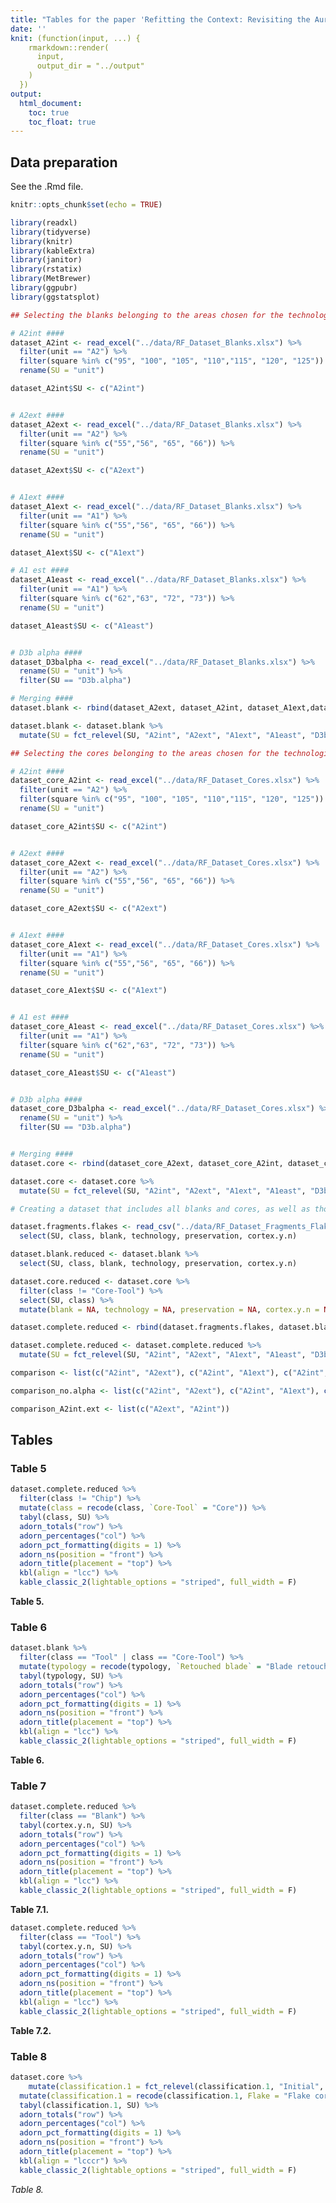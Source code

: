 ```yaml
---
title: "Tables for the paper 'Refitting the Context: Revisiting the Aurignacian sequence at Fumane Cave through blade fragment connections, spatial taphonomy, and lithic technology'"
date: ''
knit: (function(input, ...) {
    rmarkdown::render(
      input,
      output_dir = "../output"
    )
  })
output: 
  html_document:
    toc: true
    toc_float: true
---
```


## Data preparation
See the .Rmd file.
```r
knitr::opts_chunk$set(echo = TRUE)
```

```r
library(readxl)
library(tidyverse)
library(knitr)
library(kableExtra)
library(janitor)
library(rstatix)
library(MetBrewer)
library(ggpubr)
library(ggstatsplot)
```

```r
## Selecting the blanks belonging to the areas chosen for the technological studies

# A2int ####
dataset_A2int <- read_excel("../data/RF_Dataset_Blanks.xlsx") %>%
  filter(unit == "A2") %>%
  filter(square %in% c("95", "100", "105", "110","115", "120", "125")) %>%
  rename(SU = "unit")

dataset_A2int$SU <- c("A2int")


# A2ext ####
dataset_A2ext <- read_excel("../data/RF_Dataset_Blanks.xlsx") %>%
  filter(unit == "A2") %>%
  filter(square %in% c("55","56", "65", "66")) %>%
  rename(SU = "unit")

dataset_A2ext$SU <- c("A2ext")


# A1ext ####
dataset_A1ext <- read_excel("../data/RF_Dataset_Blanks.xlsx") %>%
  filter(unit == "A1") %>%
  filter(square %in% c("55","56", "65", "66")) %>%
  rename(SU = "unit")

dataset_A1ext$SU <- c("A1ext")

# A1 est ####
dataset_A1east <- read_excel("../data/RF_Dataset_Blanks.xlsx") %>%
  filter(unit == "A1") %>%
  filter(square %in% c("62","63", "72", "73")) %>%
  rename(SU = "unit")

dataset_A1east$SU <- c("A1east")


# D3b alpha ####
dataset_D3balpha <- read_excel("../data/RF_Dataset_Blanks.xlsx") %>%
  rename(SU = "unit") %>%
  filter(SU == "D3b.alpha")

# Merging ####
dataset.blank <- rbind(dataset_A2ext, dataset_A2int, dataset_A1ext,dataset_A1east, dataset_D3balpha)

dataset.blank <- dataset.blank %>%
  mutate(SU = fct_relevel(SU, "A2int", "A2ext", "A1ext", "A1east", "D3b.alpha"))
```

```r
## Selecting the cores belonging to the areas chosen for the technological studies

# A2int ####
dataset_core_A2int <- read_excel("../data/RF_Dataset_Cores.xlsx") %>%
  filter(unit == "A2") %>%
  filter(square %in% c("95", "100", "105", "110","115", "120", "125")) %>%
  rename(SU = "unit")

dataset_core_A2int$SU <- c("A2int")


# A2ext ####
dataset_core_A2ext <- read_excel("../data/RF_Dataset_Cores.xlsx") %>%
  filter(unit == "A2") %>%
  filter(square %in% c("55","56", "65", "66")) %>%
  rename(SU = "unit")

dataset_core_A2ext$SU <- c("A2ext")


# A1ext ####
dataset_core_A1ext <- read_excel("../data/RF_Dataset_Cores.xlsx") %>%
  filter(unit == "A1") %>%
  filter(square %in% c("55","56", "65", "66")) %>%
  rename(SU = "unit")

dataset_core_A1ext$SU <- c("A1ext")


# A1 est ####
dataset_core_A1east <- read_excel("../data/RF_Dataset_Cores.xlsx") %>%
  filter(unit == "A1") %>%
  filter(square %in% c("62","63", "72", "73")) %>%
  rename(SU = "unit")

dataset_core_A1east$SU <- c("A1east")


# D3b alpha ####
dataset_core_D3balpha <- read_excel("../data/RF_Dataset_Cores.xlsx") %>%
  rename(SU = "unit") %>%
  filter(SU == "D3b.alpha")


# Merging ####
dataset.core <- rbind(dataset_core_A2ext, dataset_core_A2int, dataset_core_A1ext,dataset_core_A1east, dataset_core_D3balpha)

dataset.core <- dataset.core %>%
  mutate(SU = fct_relevel(SU, "A2int", "A2ext", "A1ext", "A1east", "D3b.alpha"))
```

```r
# Creating a dataset that includes all blanks and cores, as well as those fragments and flakes that were only counted and divided according to the technological category in Falcucci et al. (2017) and Falcucci et al. (2020)

dataset.fragments.flakes <- read_csv("../data/RF_Dataset_Fragments_Flakes.csv") %>%
  select(SU, class, blank, technology, preservation, cortex.y.n)

dataset.blank.reduced <- dataset.blank %>%
  select(SU, class, blank, technology, preservation, cortex.y.n)

dataset.core.reduced <- dataset.core %>%
  filter(class != "Core-Tool") %>%
  select(SU, class) %>%
  mutate(blank = NA, technology = NA, preservation = NA, cortex.y.n = NA)

dataset.complete.reduced <- rbind(dataset.fragments.flakes, dataset.blank.reduced, dataset.core.reduced)

dataset.complete.reduced <- dataset.complete.reduced %>%
  mutate(SU = fct_relevel(SU, "A2int", "A2ext", "A1ext", "A1east", "D3b.alpha"))

```

```r
comparison <- list(c("A2int", "A2ext"), c("A2int", "A1ext"), c("A2int", "A1east"), c("A2int", "D3b.alpha"), c("A2ext", "A1ext"), c("A2ext", "A1east"), c("A2ext", "D3b.alpha"), c("A1ext", "A1east"), c("A1ext", "D3b.alpha"), c("A1east", "D3b.alpha"))

comparison_no.alpha <- list(c("A2int", "A2ext"), c("A2int", "A1ext"), c("A2int", "A1east"), c("A2ext", "A1ext"), c("A2ext", "A1east"), c("A1ext", "A1east"))

comparison_A2int.ext <- list(c("A2ext", "A2int"))
```


## Tables

### Table 5
```r
dataset.complete.reduced %>%
  filter(class != "Chip") %>%
  mutate(class = recode(class, `Core-Tool` = "Core")) %>%
  tabyl(class, SU) %>%
  adorn_totals("row") %>%
  adorn_percentages("col") %>%
  adorn_pct_formatting(digits = 1) %>%
  adorn_ns(position = "front") %>%
  adorn_title(placement = "top") %>%
  kbl(align = "lcc") %>%
  kable_classic_2(lightable_options = "striped", full_width = F)
```
  **Table 5.**


### Table 6
```r
dataset.blank %>%
  filter(class == "Tool" | class == "Core-Tool") %>%
  mutate(typology = recode(typology, `Retouched blade` = "Blade retouched", `Blade with lateral retouch` ="Blade retouched", `Scaled piece` = "Splintered piece", `Undetermined retouched piece` = "Undet. retouched tool", Endscraper = "Endscraper plain", Burin = "Burin simple")) %>%
  tabyl(typology, SU) %>%
  adorn_totals("row") %>%
  adorn_percentages("col") %>%
  adorn_pct_formatting(digits = 1) %>%
  adorn_ns(position = "front") %>%
  adorn_title(placement = "top") %>%
  kbl(align = "lcc") %>%
  kable_classic_2(lightable_options = "striped", full_width = F)
```
 **Table 6.**


### Table 7
```r
dataset.complete.reduced %>%
  filter(class == "Blank") %>%
  tabyl(cortex.y.n, SU) %>%
  adorn_totals("row") %>%
  adorn_percentages("col") %>%
  adorn_pct_formatting(digits = 1) %>%
  adorn_ns(position = "front") %>%
  adorn_title(placement = "top") %>%
  kbl(align = "lcc") %>%
  kable_classic_2(lightable_options = "striped", full_width = F)
```
 **Table 7.1.**

```r
dataset.complete.reduced %>%
  filter(class == "Tool") %>%
  tabyl(cortex.y.n, SU) %>%
  adorn_totals("row") %>%
  adorn_percentages("col") %>%
  adorn_pct_formatting(digits = 1) %>%
  adorn_ns(position = "front") %>%
  adorn_title(placement = "top") %>%
  kbl(align = "lcc") %>%
  kable_classic_2(lightable_options = "striped", full_width = F)
```
**Table 7.2.**


### Table 8
```r
dataset.core %>%
    mutate(classification.1 = fct_relevel(classification.1, "Initial", "Carinated", "Narrow-sided", "Semicircumferential", "Wide-faced", "Multi-platform", "Flake", "Tested", "Shatter")) %>%
  mutate(classification.1 = recode(classification.1, Flake = "Flake core")) %>%
  tabyl(classification.1, SU) %>%
  adorn_totals("row") %>%
  adorn_percentages("col") %>%
  adorn_pct_formatting(digits = 1) %>%
  adorn_ns(position = "front") %>%
  adorn_title(placement = "top") %>%
  kbl(align = "lcccr") %>%
  kable_classic_2(lightable_options = "striped", full_width = F)
```
  *Table 8.*